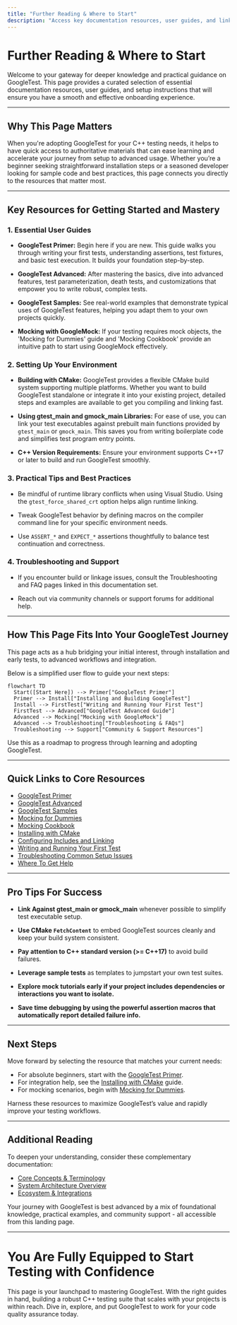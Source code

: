 ```yaml
---
title: "Further Reading & Where to Start"
description: "Access key documentation resources, user guides, and links to guides for setting up and building GoogleTest in your environment. This section ensures a smooth onboarding journey and directs you to in-depth learning materials."
---
```


# Further Reading & Where to Start

Welcome to your gateway for deeper knowledge and practical guidance on GoogleTest. This page provides a curated selection of essential documentation resources, user guides, and setup instructions that will ensure you have a smooth and effective onboarding experience.

---

## Why This Page Matters

When you're adopting GoogleTest for your C++ testing needs, it helps to have quick access to authoritative materials that can ease learning and accelerate your journey from setup to advanced usage. Whether you’re a beginner seeking straightforward installation steps or a seasoned developer looking for sample code and best practices, this page connects you directly to the resources that matter most.

---

## Key Resources for Getting Started and Mastery

### 1. Essential User Guides

- **GoogleTest Primer:** 
  Begin here if you are new. This guide walks you through writing your first tests, understanding assertions, test fixtures, and basic test execution. It builds your foundation step-by-step.

- **GoogleTest Advanced:** 
  After mastering the basics, dive into advanced features, test parameterization, death tests, and customizations that empower you to write robust, complex tests.

- **GoogleTest Samples:** 
  See real-world examples that demonstrate typical uses of GoogleTest features, helping you adapt them to your own projects quickly.

- **Mocking with GoogleMock:** 
  If your testing requires mock objects, the 'Mocking for Dummies' guide and 'Mocking Cookbook' provide an intuitive path to start using GoogleMock effectively.

### 2. Setting Up Your Environment

- **Building with CMake:**
  GoogleTest provides a flexible CMake build system supporting multiple platforms. Whether you want to build GoogleTest standalone or integrate it into your existing project, detailed steps and examples are available to get you compiling and linking fast.

- **Using gtest_main and gmock_main Libraries:**
  For ease of use, you can link your test executables against prebuilt main functions provided by `gtest_main` or `gmock_main`. This saves you from writing boilerplate code and simplifies test program entry points.

- **C++ Version Requirements:**
  Ensure your environment supports C++17 or later to build and run GoogleTest smoothly.

### 3. Practical Tips and Best Practices

- Be mindful of runtime library conflicts when using Visual Studio. Using the `gtest_force_shared_crt` option helps align runtime linking.

- Tweak GoogleTest behavior by defining macros on the compiler command line for your specific environment needs.

- Use `ASSERT_*` and `EXPECT_*` assertions thoughtfully to balance test continuation and correctness.

### 4. Troubleshooting and Support

- If you encounter build or linkage issues, consult the Troubleshooting and FAQ pages linked in this documentation set.

- Reach out via community channels or support forums for additional help.

---

## How This Page Fits Into Your GoogleTest Journey

This page acts as a hub bridging your initial interest, through installation and early tests, to advanced workflows and integration.

Below is a simplified user flow to guide your next steps:

```mermaid
flowchart TD
  Start([Start Here]) --> Primer["GoogleTest Primer"]
  Primer --> Install["Installing and Building GoogleTest"]
  Install --> FirstTest["Writing and Running Your First Test"]
  FirstTest --> Advanced["GoogleTest Advanced Guide"]
  Advanced --> Mocking["Mocking with GoogleMock"]
  Advanced --> Troubleshooting["Troubleshooting & FAQs"]
  Troubleshooting --> Support["Community & Support Resources"]
```

Use this as a roadmap to progress through learning and adopting GoogleTest.

---

## Quick Links to Core Resources

- [GoogleTest Primer](primer.md)
- [GoogleTest Advanced](advanced.md)
- [GoogleTest Samples](samples.md)
- [Mocking for Dummies](gmock_for_dummies.md)
- [Mocking Cookbook](gmock_cook_book.md)
- [Installing with CMake](../getting-started/prerequisites-installation/installation-cmake.md)
- [Configuring Includes and Linking](../getting-started/configuration-validation/include-and-link.md)
- [Writing and Running Your First Test](../getting-started/configuration-validation/first-test.md)
- [Troubleshooting Common Setup Issues](../getting-started/troubleshooting-help/common-issues.md)
- [Where To Get Help](../getting-started/troubleshooting-help/support-resources.md)

---

## Pro Tips For Success

- **Link Against gtest_main or gmock_main** whenever possible to simplify test executable setup.

- **Use CMake `FetchContent`** to embed GoogleTest sources cleanly and keep your build system consistent.

- **Pay attention to C++ standard version (>= C++17)** to avoid build failures.

- **Leverage sample tests** as templates to jumpstart your own test suites.

- **Explore mock tutorials early if your project includes dependencies or interactions you want to isolate.**

- **Save time debugging by using the powerful assertion macros that automatically report detailed failure info.**


---

## Next Steps

Move forward by selecting the resource that matches your current needs:

- For absolute beginners, start with the [GoogleTest Primer](primer.md).
- For integration help, see the [Installing with CMake](../getting-started/prerequisites-installation/installation-cmake.md) guide.
- For mocking scenarios, begin with [Mocking for Dummies](gmock_for_dummies.md).

Harness these resources to maximize GoogleTest’s value and rapidly improve your testing workflows.

---

## Additional Reading

To deepen your understanding, consider these complementary documentation:

- [Core Concepts & Terminology](/overview/core-concepts-architecture/core-concepts-terminology)
- [System Architecture Overview](/overview/core-concepts-architecture/architecture-diagram)
- [Ecosystem & Integrations](/overview/integration-ecosystem/ecosystem-integrations)

Your journey with GoogleTest is best advanced by a mix of foundational knowledge, practical examples, and community support - all accessible from this landing page.

---

# You Are Fully Equipped to Start Testing with Confidence

This page is your launchpad to mastering GoogleTest. With the right guides in hand, building a robust C++ testing suite that scales with your projects is within reach. Dive in, explore, and put GoogleTest to work for your code quality assurance today.